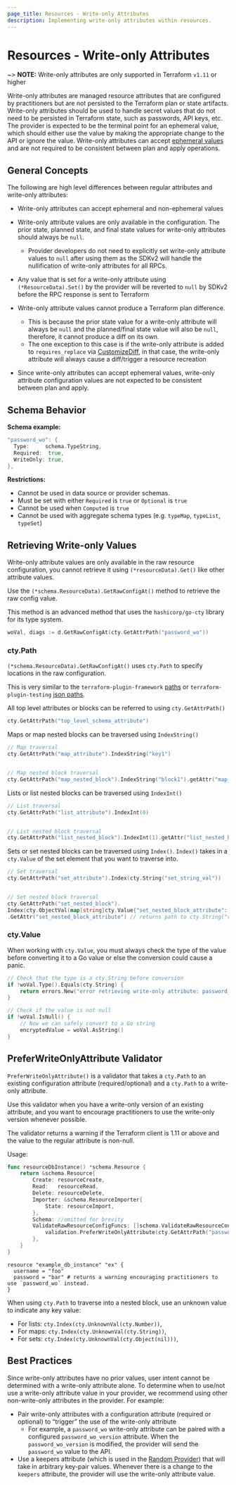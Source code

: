 ```yaml
---
page_title: Resources - Write-only Attributes
description: Implementing write-only attributes within resources.
---
```


# Resources - Write-only Attributes

~> **NOTE:** Write-only attributes are only supported in Terraform `v1.11` or higher

Write-only attributes are managed resource attributes that are configured by practitioners but are not persisted to the Terraform plan or state artifacts. Write-only attributes
should be used to handle secret values that do not need to be persisted in Terraform state, such as passwords, API keys, etc.
The provider is expected to be the terminal point for an ephemeral value,
which should either use the value by making the appropriate change to the API or ignore the value. Write-only attributes can accept [ephemeral values](/terraform/language/resources/ephemeral) and are not required to be consistent between plan and apply operations.

## General Concepts

The following are high level differences between regular attributes and write-only attributes:

- Write-only attributes can accept ephemeral and non-ephemeral values

- Write-only attribute values are only available in the configuration. The prior state, planned state, and final state values for
write-only attributes should always be `null`.
    - Provider developers do not need to explicitly set write-only attribute values to `null` after using them as the SDKv2 will handle the nullification of write-only attributes for all RPCs.

- Any value that is set for a write-only attribute using `(*ResourceData).Set()` by the provider will be reverted to `null` by SDKv2 before the RPC response is sent to Terraform

- Write-only attribute values cannot produce a Terraform plan difference.
    - This is because the prior state value for a write-only attribute will always be `null` and the planned/final state value will also be `null`, therefore, it cannot produce a diff on its own.
    - The one exception to this case is if the write-only attribute is added to `requires_replace` via [CustomizeDiff](/terraform/plugin/sdkv2/resources/customizing-differences), in that case, the write-only attribute will always cause a diff/trigger a resource recreation

- Since write-only attributes can accept ephemeral values, write-only attribute configuration values are not expected to be consistent between plan and apply.

## Schema Behavior

**Schema example:**

```go
"password_wo": {
  Type:     schema.TypeString,
  Required:  true,
  WriteOnly: true,
},
```

**Restrictions:**

- Cannot be used in data source or provider schemas.
- Must be set with either `Required` is `true` or `Optional` is `true`
- Cannot be used when `Computed` is `true`
- Cannot be used with aggregate schema types (e.g. `typeMap`, `typeList`, `typeSet`)

## Retrieving Write-only Values

Write-only attribute values are only available in the raw resource configuration, you cannot retrieve it using `(*resourceData).Get()` like other attribute values.

Use the `(*schema.ResourceData).GetRawConfigAt()` method to retrieve the raw config value.

This method is an advanced method that uses the `hashicorp/go-cty` library for its type system.

```go
woVal, diags := d.GetRawConfigAt(cty.GetAttrPath("password_wo"))
```

### cty.Path

`(*schema.ResourceData).GetRawConfigAt()` uses `cty.Path` to specify locations in the raw configuration.

This is very similar to the `terraform-plugin-framework` [paths](/terraform/plugin/framework/handling-data/paths) or `terraform-plugin-testing` [json paths](/terraform/plugin/testing/acceptance-tests/tfjson-paths).

All top level attributes or blocks can be referred to using `cty.GetAttrPath()`

```go
cty.GetAttrPath("top_level_schema_attribute")
```

Maps or map nested blocks can be traversed using `IndexString()`

```go
// Map traversal
cty.GetAttrPath("map_attribute").IndexString("key1")


// Map nested block traversal
cty.GetAttrPath("map_nested_block").IndexString("block1").getAttr("map_nested_block_attribute")

```

Lists or list nested blocks can be traversed using `IndexInt()`

```go
// List traversal
cty.GetAttrPath("list_attribute").IndexInt(0)


// List nested block traversal
cty.GetAttrPath("list_nested_block").IndexInt(1).getAttr("list_nested_block_attribute")
```

Sets or set nested blocks can be traversed using `Index()`. `Index()` takes in a `cty.Value` of the set element that you want to traverse into.

```go
// Set traversal
cty.GetAttrPath("set_attribute").Index(cty.String("set_string_val"))


// Set nested block traversal
cty.GetAttrPath("set_nested_block").
Index(cty.ObjectVal(map[string]cty.Value{"set_nested_block_attribute": cty.StringVal("valueA")}))
.GetAttr("set_nested_block_attribute") // returns path to cty.String("valueA")

```

### cty.Value

When working with `cty.Value`, you must always check the type of the value before converting it to a Go value or else the conversion could cause a panic.

```go
// Check that the type is a cty.String before conversion
if !woVal.Type().Equals(cty.String) {
    return errors.New("error retrieving write-only attribute: password_wo - retrieved config value is not a string")
}

// Check if the value is not null
if !woVal.IsNull() {
    // Now we can safely convert to a Go string
    encryptedValue = woVal.AsString()
}
```

## PreferWriteOnlyAttribute Validator

`PreferWriteOnlyAttribute()` is a validator that takes a `cty.Path` to an existing configuration attribute (required/optional) and a `cty.Path` to a write-only attribute.

Use this validator when you have a write-only version of an existing attribute, and you want to encourage practitioners to use the write-only version whenever possible.

The validator returns a warning if the Terraform client is 1.11 or above and the value to the regular attribute is non-null.

Usage:

```go
func resourceDbInstance() *schema.Resource {
	return &schema.Resource{
		Create: resourceCreate,
		Read:   resourceRead,
		Delete: resourceDelete,
		Importer: &schema.ResourceImporter{
			State: resourceImport,
		},
		Schema: //omitted for brevity
		ValidateRawResourceConfigFuncs: []schema.ValidateRawResourceConfigFunc{
            validation.PreferWriteOnlyAttribute(cty.GetAttrPath("password"), cty.GetAttrPath("password_wo")),
		},
	}
}
```

```hcl
resource "example_db_instance" "ex" {
  username = "foo"
  password = "bar" # returns a warning encouraging practitioners to use `password_wo` instead.
}
```

When using `cty.Path` to traverse into a nested block, use an unknown value to indicate any key value:

- For lists: `cty.Index(cty.UnknownVal(cty.Number))`,
- For maps: `cty.Index(cty.UnknownVal(cty.String))`,
- For sets: `cty.Index(cty.UnknownVal(cty.Object(nil)))`,


## Best Practices

Since write-only attributes have no prior values, user intent cannot be determined with a write-only attribute alone. To determine when to use/not use a write-only attribute value in your provider, we recommend using other non-write-only attributes in the provider. For example:

- Pair write-only attributes with a configuration attribute (required or optional) to “trigger” the use of the write-only attribute
    - For example, a `password_wo` write-only attribute can be paired with a configured `password_wo_version` attribute. When the `password_wo_version` is modified, the provider will send the `password_wo` value to the API.
- Use a keepers attribute (which is used in the [Random Provider](https://registry.terraform.io/providers/hashicorp/random/latest/docs#resource-keepers)) that will take in arbitrary key-pair values. Whenever there is a change to the `keepers` attribute, the provider will use the write-only attribute value.